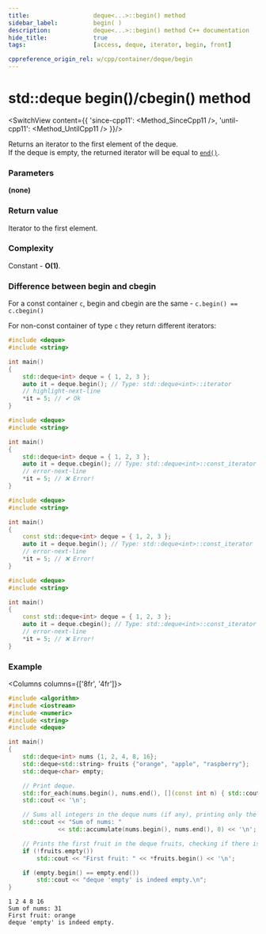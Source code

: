 ```yaml
---
title:					deque<...>::begin() method
sidebar_label:			begin( )
description:			deque<...>::begin() method C++ documentation
hide_title:				true
tags:					[access, deque, iterator, begin, front]

cppreference_origin_rel: w/cpp/container/deque/begin
---
```



<!-- Terms -->

<!----------------- Codes ---------------------->

<!-- begin() -->

# std::deque begin()/cbegin() method

<SwitchView content={{
	'since-cpp11': <Method_SinceCpp11 />,
	'until-cpp11': <Method_UntilCpp11 />
}}/>

Returns an <Tooltip title={Term_ContAlias_Iterator}>iterator</Tooltip> to the first element of the deque.  
If the deque is empty, the returned iterator will be equal to [`end()`](/docs/std/containers/queues/deque/end).

### Parameters

**(none)**

### Return value

Iterator to the first element.

### Complexity

Constant - **O(1)**.

### Difference between begin and cbegin

For a const container `c`, begin and cbegin are the same - `c.begin() == c.cbegin()`

For non-const container of type `c` they return different iterators:

<Tabs>
<TabItem value="non-const-container" label="Non const container" default>

<Tabs>
<TabItem value="begin" label="begin" default>

```cpp
#include <deque>
#include <string>

int main()
{
    std::deque<int> deque = { 1, 2, 3 };
    auto it = deque.begin(); // Type: std::deque<int>::iterator
    // highlight-next-line
    *it = 5; // ✔ Ok
}
```

</TabItem>
<TabItem value="cbegin" label="cbegin" default>

```cpp
#include <deque>
#include <string>

int main()
{
    std::deque<int> deque = { 1, 2, 3 };
    auto it = deque.cbegin(); // Type: std::deque<int>::const_iterator
    // error-next-line
    *it = 5; // ❌ Error!
}
```

</TabItem>
</Tabs>

</TabItem>
<TabItem value="const-container" label="Const container">

<Tabs>
<TabItem value="begin" label="begin" default>

```cpp
#include <deque>
#include <string>

int main()
{
    const std::deque<int> deque = { 1, 2, 3 };
    auto it = deque.begin(); // Type: std::deque<int>::const_iterator
    // error-next-line
    *it = 5; // ❌ Error!
}
```

</TabItem>
<TabItem value="cbegin" label="cbegin" default>

```cpp
#include <deque>
#include <string>

int main()
{
    const std::deque<int> deque = { 1, 2, 3 };
    auto it = deque.cbegin(); // Type: std::deque<int>::const_iterator
    // error-next-line
    *it = 5; // ❌ Error!
}
```

</TabItem>
</Tabs>

</TabItem>
</Tabs>

### Example

<Columns columns={['8fr', '4fr']}>
<div>

```cpp title='Main.cpp' showLineNumbers
#include <algorithm>
#include <iostream>
#include <numeric>
#include <string>
#include <deque>

int main()
{
    std::deque<int> nums {1, 2, 4, 8, 16};
    std::deque<std::string> fruits {"orange", "apple", "raspberry"};
    std::deque<char> empty;

    // Print deque.
    std::for_each(nums.begin(), nums.end(), [](const int n) { std::cout << n << ' '; });
    std::cout << '\n';

    // Sums all integers in the deque nums (if any), printing only the result.
    std::cout << "Sum of nums: "
              << std::accumulate(nums.begin(), nums.end(), 0) << '\n';

    // Prints the first fruit in the deque fruits, checking if there is any.
    if (!fruits.empty())
        std::cout << "First fruit: " << *fruits.begin() << '\n';

    if (empty.begin() == empty.end())
        std::cout << "deque 'empty' is indeed empty.\n";
}
```

</div>
<div>

```plaintext title="Possible Output"
1 2 4 8 16
Sum of nums: 31
First fruit: orange
deque 'empty' is indeed empty.
```

</div>
</Columns>
